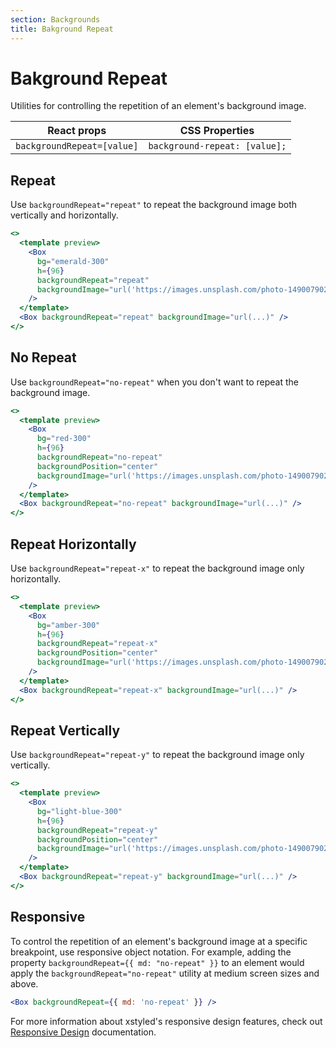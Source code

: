 ```yaml
---
section: Backgrounds
title: Bakground Repeat
---
```


# Bakground Repeat

Utilities for controlling the repetition of an element's background image.

| React props                | CSS Properties                |
| -------------------------- | ----------------------------- |
| `backgroundRepeat=[value]` | `background-repeat: [value];` |

## Repeat

Use `backgroundRepeat="repeat"` to repeat the background image both vertically and horizontally.

```jsx preview
<>
  <template preview>
    <Box
      bg="emerald-300"
      h={96}
      backgroundRepeat="repeat"
      backgroundImage="url('https://images.unsplash.com/photo-1490079027102-cd08f2308c73?ixlib=rb-1.2.1&ixid=MXwxMjA3fDB8MHxwaG90by1wYWdlfHx8fGVufDB8fHw%3D&auto=format&fit=crop&w=200&h=200&q=80');"
    />
  </template>
  <Box backgroundRepeat="repeat" backgroundImage="url(...)" />
</>
```

## No Repeat

Use `backgroundRepeat="no-repeat"` when you don't want to repeat the background image.

```jsx preview
<>
  <template preview>
    <Box
      bg="red-300"
      h={96}
      backgroundRepeat="no-repeat"
      backgroundPosition="center"
      backgroundImage="url('https://images.unsplash.com/photo-1490079027102-cd08f2308c73?ixlib=rb-1.2.1&ixid=MXwxMjA3fDB8MHxwaG90by1wYWdlfHx8fGVufDB8fHw%3D&auto=format&fit=crop&w=200&h=200&q=80');"
    />
  </template>
  <Box backgroundRepeat="no-repeat" backgroundImage="url(...)" />
</>
```

## Repeat Horizontally

Use `backgroundRepeat="repeat-x"` to repeat the background image only horizontally.

```jsx preview
<>
  <template preview>
    <Box
      bg="amber-300"
      h={96}
      backgroundRepeat="repeat-x"
      backgroundPosition="center"
      backgroundImage="url('https://images.unsplash.com/photo-1490079027102-cd08f2308c73?ixlib=rb-1.2.1&ixid=MXwxMjA3fDB8MHxwaG90by1wYWdlfHx8fGVufDB8fHw%3D&auto=format&fit=crop&w=200&h=200&q=80');"
    />
  </template>
  <Box backgroundRepeat="repeat-x" backgroundImage="url(...)" />
</>
```

## Repeat Vertically

Use `backgroundRepeat="repeat-y"` to repeat the background image only vertically.

```jsx preview
<>
  <template preview>
    <Box
      bg="light-blue-300"
      h={96}
      backgroundRepeat="repeat-y"
      backgroundPosition="center"
      backgroundImage="url('https://images.unsplash.com/photo-1490079027102-cd08f2308c73?ixlib=rb-1.2.1&ixid=MXwxMjA3fDB8MHxwaG90by1wYWdlfHx8fGVufDB8fHw%3D&auto=format&fit=crop&w=200&h=200&q=80');"
    />
  </template>
  <Box backgroundRepeat="repeat-y" backgroundImage="url(...)" />
</>
```

## Responsive

To control the repetition of an element's background image at a specific breakpoint, use responsive object notation. For example, adding the property `backgroundRepeat={{ md: "no-repeat" }}` to an element would apply the `backgroundRepeat="no-repeat"` utility at medium screen sizes and above.

```jsx
<Box backgroundRepeat={{ md: 'no-repeat' }} />
```

For more information about xstyled's responsive design features, check out [Responsive Design](@TODO-link) documentation.

